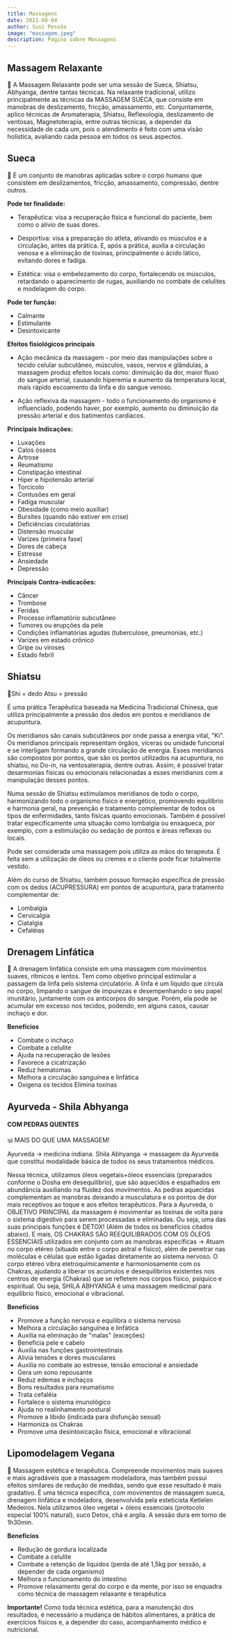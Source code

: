```yaml
---
title: Massagens
date: 2021-08-04
author: Susi Pessôa
image: "massagem.jpeg"
description: Página sobre Massagens
---
```


## Massagem Relaxante

🌷 A Massagem Relaxante pode ser uma sessão de Sueca, Shiatsu, Abhyanga, dentre tantas técnicas. Na relaxante tradicional, utilizo principalmente as técnicas da MASSAGEM SUECA, que consiste em manobras de deslizamento, fricção, amassamento, etc. Conjuntamente, aplico técnicas de Aromaterapia, Shiatsu, Reflexologia, deslizamento de ventosas, Magnetoterapia, entre outras técnicas, a depender da necessidade de cada um, pois o atendimento é feito com uma visão holística, avaliando cada pessoa em todos os seus aspectos.

## Sueca

🌷 É um conjunto de manobras aplicadas sobre o corpo humano que consistem em deslizamentos, fricção, amassamento, compressão, dentre outros.

**Pode ter finalidade:**

- Terapêutica: visa a recuperação física e funcional do paciente, bem como o alívio de suas dores.

- Desportiva: visa a preparação do atleta, ativando os músculos e a circulação, antes da prática. E, após a prática, auxlia a circulação venosa e a eliminação de toxinas, principalmente o ácido lático, evitando dores e fadiga.
- Estética: visa o embelezamento do corpo, fortalecendo os músculos, retardando o aparecimento de rugas, auxiliando no combate de celulites e modelagem do corpo.

**Pode ter função:**

- Calmante
- Estimulante
- Desintoxicante

**Efeitos fisiológicos principais**

- Ação mecânica da massagem - por meio das manipulações sobre o tecido celular subcutâneo, músculos, vasos, nervos e glândulas, a massagem produz efeitos locais como: diminuição da dor, maior fluxo do sangue arterial, causando hiperemia e aumento da temperatura local, mais rápido escoamento da linfa e do sangue venoso.

- Ação reflexiva da massagem - todo o funcionamento do organismo é influenciado, podendo haver, por exemplo, aumento ou diminuição da pressão arterial e dos batimentos cardíacos.

**Principais Indicações:**

- Luxações
- Calos ósseos
- Artrose
- Reumatismo
- Constipação intestinal
- Hiper e hipotensão arterial
- Torcicolo
- Contusões em geral
- Fadiga muscular
- Obesidade (como meio auxiliar)
- Bursites (quando não estiver em crise)
- Deficiências circulatórias
- Distensão muscular
- Varizes (primeira fase)
- Dores de cabeça
- Estresse
- Ansiedade
- Depressão

**Principais Contra-indicacões:**

- Câncer
- Trombose
- Feridas
- Processo inflamatório subcutâneo
- Tumores ou erupções da pele
- Condições inflamatórias agudas (tuberculose, pneumonias, etc.)
- Varizes em estado crônico
- Gripe ou viroses
- Estado febril

## Shiatsu

🌷Shi = dedo
Atsu = pressão

É uma prática Terapêutica baseada na Medicina Tradicional Chinesa, que utiliza principalmente a pressão dos dedos em pontos e meridianos de acupuntura.

Os meridianos são canais subcutâneos por onde passa a energia vital, "Ki". Os meridianos principais representam órgãos, víceras ou unidade funcional e se interligam formando a grande circulação de energia. Esses meridianos são compostos por pontos, que são os pontos utilizados na acupuntura, no shiatsu, no Do-in, na ventosaterapia, dentre outras. Assim, é possível tratar desarmonias físicas ou emocionais relacionadas a esses meridianos com a manipulação desses pontos.

Numa sessão de Shiatsu estimulamos meridianos de todo o corpo, harmonizando todo o organismo físico e energético, promovendo equilíbrio e harmonia geral, na prevenção e tratamento complementar de todos os tipos de enfermidades, tanto físicas quanto emocionais. Também é possível tratar especificamente uma situação como lombalgia ou enxaqueca, por exemplo, com a estimulação ou sedação de pontos e áreas reflexas ou locais.

Pode ser considerada uma massagem pois utiliza as mãos do terapeuta. É feita sem a utilização de óleos ou cremes e o cliente pode ficar totalmente vestido.

Além do curso de Shiatsu, também possuo formação específica de pressão com os dedos (ACUPRESSURA) em pontos de acupuntura, para tratamento complementar de:

- Lombalgia
- Cervicalgia
- Ciatalgia
- Cefaléias

## Drenagem Linfática

🌷 A drenagem linfática consiste em uma massagem com movimentos suaves, rítmicos e lentos. Tem como objetivo principal estimular a passagem da linfa pelo sistema circulatório. A linfa é um líquido que circula no corpo, limpando o sangue de impurezas e desempenhando o seu papel imunitário, juntamente com os anticorpos do sangue. Porém, ela pode se acumular em excesso nos tecidos, podendo, em alguns casos, causar inchaço e dor.

**Benefícios**

- Combate o inchaço
- Combate a celulite
- Ajuda na recuperação de lesões
- Favorece a cicatrização
- Reduz hematomas
- Melhora a circulação sanguínea e linfática
- Oxigena os tecidos
  Elimina toxinas

## Ayurveda - Shila Abhyanga

#### COM PEDRAS QUENTES

🕉️ MAIS DO QUE UMA MASSAGEM!

Ayurveda -> medicina indiana.
Shila Abhyanga -> massagem da Ayurveda que constitui modalidade básica de todos os seus tratamentos médicos.

Nessa técnica, utilizamos óleos vegetais+óleos essenciais (preparados conforme o Dosha em desequilíbrio), que são aquecidos e espalhados em abundância auxiliando na fluidez dos movimentos. As pedras aquecidas complementam as manobras deixando a musculatura e os pontos de dor mais receptivos ao toque e aos efeitos terapêuticos. Para a Ayurveda, o OBJETIVO PRINCIPAL da massagem é movimentar as toxinas de volta para o sistema digestivo para serem processadas e eliminadas. Ou seja, uma das suas principais funções é DETOX! (Além de todos os benefícios citados abaixo). E mais, OS CHAKRAS SÃO REEQUILIBRADOS COM OS ÓLEOS ESSENCIAIS utilizados em conjunto com as manobras específicas -> Atuam no corpo etéreo (situado entre o corpo astral e físico), além de penetrar nas moléculas e células que estão ligadas diretamente ao sistema nervoso. O corpo etéreo vibra eletroquímicamente e harmoniosamente com os Chakras, ajudando a liberar os acúmulos e desequilíbrios existentes nos centros de energia (Chakras) que se refletem nos corpos físico, psíquico e espiritual. Ou seja, SHILA ABHYANGA é uma massagem medicinal para equilíbrio físico, emocional e vibracional.

**Benefícios**

- Promove a função nervosa e equilibra o sistema nervoso
- Melhora a circulação sanguínea e linfática
- Auxilia na eliminação de "malas" (exceções)
- Beneficia pele e cabelo
- Auxilia nas funções gastrointestinais
- Alivia tensões e dores musculares
- Auxilia no combate ao estresse, tensão emocional e ansiedade
- Gera um sono repousante
- Reduz edemas e inchaços
- Bons resultados para reumatismo
- Trata cefaléia
- Fortalece o sistema imunológico
- Ajuda no realinhamento postural
- Promove a libido (indicada para disfunção sexual)
- Harmoniza os Chakras
- Promove uma desintoxicação física, emocional e vibracional

## Lipomodelagem Vegana

🌷 Massagem estética e terapêutica. Compreende movimentos mais suaves e mais agradáveis que a massagem modeladora, mas também possui efeitos similares de redução de medidas, sendo que esse resultado é mais gradativo. É uma técnica específica, com movimentos de massagem sueca, drenagem linfática e modeladora, desenvolvida pela esteticista Ketlelen Medeiros. Nela utilizamos óleo vegetal + óleos essenciais (protocolo especial 100% natural), suco Detox, chá e argila. A sessão dura em torno de 1h30min.

**Benefícios**

- Redução de gordura localizada
- Combate a celulite
- Combate a retenção de líquidos (perda de até 1,5kg por sessão, a depender de cada organismo)
- Melhora o funcionamento do intestino
- Promove relaxamento geral do corpo e da mente, por isso se enquadra como técnica de massagem relaxante e terapêutica

**Importante!** Como toda técnica estética, para a manutenção dos resultados, é necessário a mudança de hábitos alimentares, a prática de exercícios físicos e, a depender do caso, acompanhamento médico e nutricional.
